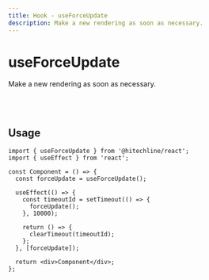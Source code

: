 ```yaml
---
title: Hook - useForceUpdate
description: Make a new rendering as soon as necessary.
---
```


# useForceUpdate

Make a new rendering as soon as necessary.

<br />
<br />

## Usage

```tsx
import { useForceUpdate } from '@hitechline/react';
import { useEffect } from 'react';

const Component = () => {
  const forceUpdate = useForceUpdate();

  useEffect(() => {
    const timeoutId = setTimeout(() => {
      forceUpdate();
    }, 10000);

    return () => {
      clearTimeout(timeoutId);
    };
  }, [forceUpdate]);

  return <div>Component</div>;
};
```

